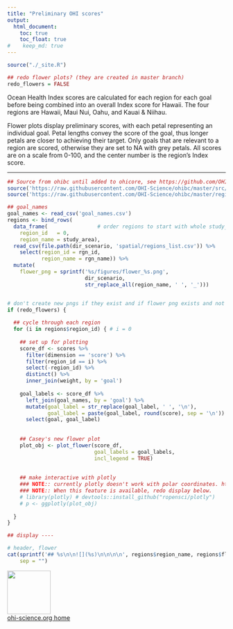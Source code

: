 ```yaml
---
title: "Preliminary OHI scores"
output:
  html_document:
    toc: true
    toc_float: true
#    keep_md: true
---
```


```r
source("./_site.R")

## redo flower plots? (they are created in master branch)
redo_flowers = FALSE
```

Ocean Health Index scores are calculated for each region for each goal before being combined into an overall Index score for Hawaii. The four regions are Hawaii, Maui Nui, Oahu, and Kauai & Niihau. <!---could bring back the Regions page to be only linked from here---> 

Flower plots display preliminary scores, with each petal representing an individual goal. Petal lengths convey the score of the goal, thus longer petals are closer to achieving their target. Only goals that are relevant to a region are scored, otherwise they are set to NA with grey petals. All scores are on a scale from 0-100, and the center number is the region's Index score.

----

```r

## Source from ohibc until added to ohicore, see https://github.com/OHI-Science/ohibc/blob/master/regionHoweSound/ohibc_howesound_2016.Rmd
source('https://raw.githubusercontent.com/OHI-Science/ohibc/master/src/R/common.R')
source('https://raw.githubusercontent.com/OHI-Science/ohibc/master/regionHoweSound/plot_flower.R')

## goal_names
goal_names <- read_csv('goal_names.csv')
regions <- bind_rows(
  data_frame(                # order regions to start with whole study_area
    region_id   = 0,
    region_name = study_area),
  read_csv(file.path(dir_scenario, 'spatial/regions_list.csv')) %>%
    select(region_id = rgn_id, 
           region_name = rgn_name)) %>%
  mutate(
    flower_png = sprintf('%s/figures/flower_%s.png', 
                         dir_scenario,
                         str_replace_all(region_name, ' ', '_')))


# don't create new pngs if they exist and if flower png exists and not redoing here
if (redo_flowers) {
  
  ## cycle through each region
  for (i in regions$region_id) { # i = 0
    
    ## set up for plotting
    score_df <- scores %>%
      filter(dimension == 'score') %>%
      filter(region_id == i) %>%
      select(-region_id) %>%
      distinct() %>%
      inner_join(weight, by = 'goal')
    
    goal_labels <- score_df %>%
      left_join(goal_names, by = 'goal') %>%
      mutate(goal_label = str_replace(goal_label, ' ', '\n'),
             goal_label = paste(goal_label, round(score), sep = '\n')) %>%
      select(goal, goal_label)
    
    
    ## Casey's new flower plot
    plot_obj <- plot_flower(score_df,
                            goal_labels = goal_labels, 
                            incl_legend = TRUE) 
    
    
    ## make interactive with plotly
    ### NOTE:: currently plotly doesn't work with polar coordinates. https://github.com/ropensci/plotly/issues/878
    ### NOTE:: When this feature is available, redo display below. 
    # library(plotly) # devtools::install_github("ropensci/plotly")
    # p <- ggplotly(plot_obj)
    
  }
}

## display ----

# header, flower
cat(sprintf('## %s\n\n![](%s)\n\n\n\n', regions$region_name, regions$flower_png), 
    sep = "")

```


[<img src="https://docs.google.com/drawings/d/1633uvIYgsBhiKBddQAaTlvYDJgOK1uiDB6wkooNyhFc/pub?w=576&h=288" width="100px">](http://ohi-science.org)  
[ohi-science.org home](http://ohi-science.org)
